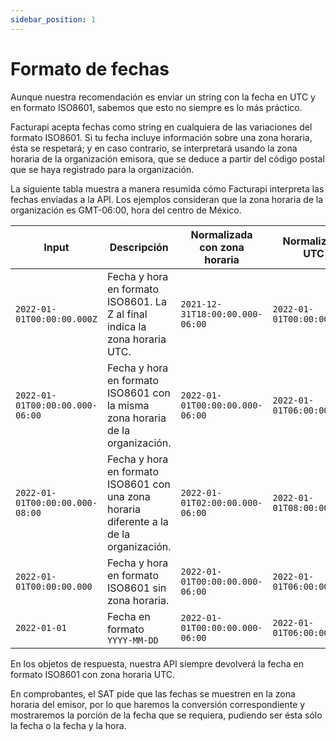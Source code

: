 ```yaml
---
sidebar_position: 1
---
```


# Formato de fechas

Aunque nuestra recomendación es enviar un string con la fecha en UTC y en formato
ISO8601, sabemos que esto no siempre es lo más práctico.

Facturapi acepta fechas como string en cualquiera de las variaciones del formato
ISO8601. Si tu fecha incluye información sobre una zona horaria, ésta se respetará;
y en caso contrario, se interpretará usando la zona horaria de la organización
emisora, que se deduce a partir del código postal que se haya registrado para
la organización.

La siguiente tabla muestra a manera resumida cómo Facturapi interpreta las fechas
enviadas a la API. Los ejemplos consideran que la zona horaria de la organización
es GMT-06:00, hora del centro de México.

Input | Descripción | Normalizada con zona horaria | Normalizada UTC
----- | ----------- | ----------------- | ------------------------------
`2022-01-01T00:00:00.000Z` | Fecha y hora en formato ISO8601. La Z al final indica la zona horaria UTC. | `2021-12-31T18:00:00.000-06:00` | `2022-01-01T00:00:00.000Z`
`2022-01-01T00:00:00.000-06:00` | Fecha y hora en formato ISO8601 con la misma zona horaria de la organización. | `2022-01-01T00:00:00.000-06:00` | `2022-01-01T06:00:00.000Z`
`2022-01-01T00:00:00.000-08:00` | Fecha y hora en formato ISO8601 con una zona horaria diferente a la de la organización. | `2022-01-01T02:00:00.000-06:00` | `2022-01-01T08:00:00.000Z`
`2022-01-01T00:00:00.000` | Fecha y hora en formato ISO8601 sin zona horaria. | `2022-01-01T00:00:00.000-06:00` | `2022-01-01T06:00:00.000Z`
`2022-01-01` | Fecha en formato `YYYY-MM-DD` | `2022-01-01T00:00:00.000-06:00` | `2022-01-01T06:00:00.000Z`

En los objetos de respuesta, nuestra API siempre devolverá la fecha en formato
ISO8601 con zona horaria UTC.

En comprobantes, el SAT pide que las fechas se muestren en la zona horaria del emisor,
por lo que haremos la conversión correspondiente y mostraremos la porción de la fecha
que se requiera, pudiendo ser ésta sólo la fecha o la fecha y la hora.